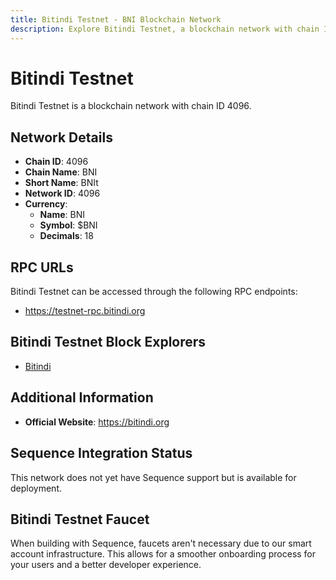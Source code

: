 ```yaml
--- 
title: Bitindi Testnet - BNI Blockchain Network
description: Explore Bitindi Testnet, a blockchain network with chain ID 4096. Learn about its native currency, BNI, and how to interact with the network.
---
```


# Bitindi Testnet

Bitindi Testnet is a blockchain network with chain ID 4096.

## Network Details

- **Chain ID**: 4096
- **Chain Name**: BNI
- **Short Name**: BNIt
- **Network ID**: 4096
- **Currency**: 
  - **Name**: BNI
  - **Symbol**: $BNI
  - **Decimals**: 18

## RPC URLs

Bitindi Testnet can be accessed through the following RPC endpoints:

- https://testnet-rpc.bitindi.org

## Bitindi Testnet Block Explorers

- [Bitindi](https://testnet.bitindiscan.com)

## Additional Information

- **Official Website**: https://bitindi.org

## Sequence Integration Status

This network does not yet have Sequence support but is available for deployment.

## Bitindi Testnet Faucet

When building with Sequence, faucets aren't necessary due to our smart account infrastructure. This allows for a smoother onboarding process for your users and a better developer experience.
